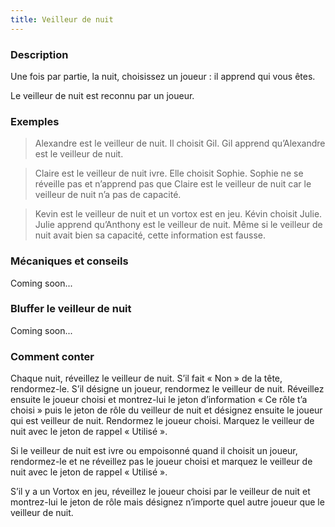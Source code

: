 ```yaml
---
title: Veilleur de nuit
---
```



<Role VEILLEUR_DE_NUIT header />

### Description

Une fois par partie, la nuit, choisissez un joueur : il apprend qui vous êtes.

Le veilleur de nuit est reconnu par un joueur. 

### Exemples

> Alexandre est le veilleur de nuit. Il choisit Gil. Gil apprend qu’Alexandre est le veilleur de nuit.

> Claire est le veilleur de nuit ivre. Elle choisit Sophie. Sophie ne se réveille pas et n’apprend pas que Claire est le veilleur de nuit car le veilleur de nuit n’a pas de capacité.

> Kevin est le veilleur de nuit et un vortox est en jeu. Kévin choisit Julie. Julie apprend qu’Anthony est le veilleur de nuit. Même si le veilleur de nuit avait bien sa capacité, cette information est fausse.

### Mécaniques et conseils

Coming soon...

### Bluffer le veilleur de nuit

Coming soon...

### Comment conter

Chaque nuit, réveillez le veilleur de nuit. S’il fait « Non » de la tête, rendormez-le. S’il désigne un joueur, rendormez le veilleur de nuit. Réveillez ensuite le joueur choisi et montrez-lui le jeton d’information « Ce rôle t’a choisi » puis le jeton de rôle du veilleur de nuit et désignez ensuite le joueur qui est veilleur de nuit. Rendormez le joueur choisi. Marquez le veilleur de nuit avec le jeton de rappel « Utilisé ».

Si le veilleur de nuit est ivre ou empoisonné quand il choisit un joueur, rendormez-le et ne réveillez pas le joueur choisi et marquez le veilleur de nuit avec le jeton de rappel « Utilisé ».

S’il y a un Vortox en jeu, réveillez le joueur choisi par le veilleur de nuit et montrez-lui le jeton de rôle mais désignez n’importe quel autre joueur que le veilleur de nuit.